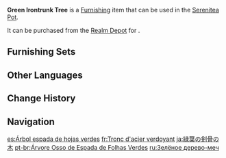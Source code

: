 {{Furnishing Infobox
|id             = 372316
|image          = Item Green Irontrunk Tree.png
|category       = Landform
|subcategory    = Tree
|quality        = 3
|adeptal_energy = 20
|load           = 100
|reduced_load   = 100
|description    = Save for a few rare and precious tree types, the people of [[Liyue]] are accustomed to using broad-reaching collective terms for trees and aren't so fussy about the exact species of tree included. For example, trees with straight trunks are referred to by the more sophisticated-sounding term "Irontrunk."<br>The Green Irontrunk Tree is a ubiquitous sight in mountainous areas. Its timber is regularly used for building houses and merchant boats.
|source1        = [[Realm Depot]]
}}
'''Green Irontrunk Tree''' is a [[Furnishing]] item that can be used in the [[Serenitea Pot]].

It can be purchased from the [[Realm Depot]] for {{Item|Realm Currency|30|x=80}}.

==Furnishing Sets==
{{Craft Usage|type=Furnishing Set}}

==Other Languages==
{{Other Languages
|en      = Green Irontrunk Tree
|zhs     = 青叶剑骨树
|zhs_rm  = Qīng Yè Jiàn Gǔ Shù
|zht     = 青葉劍骨樹
|zht_rm  = Qīng Yè Jiàn Gǔ Shù
|zh_tl   = 
|ja      = 緑葉の剣骨の木
|ja_rm   = Ryokuyou no Kenkotsu no Ki{{Assumed}}
|ja_tl   = Greenleaf Swordframe Tree
|ko      = 청엽 검골나무
|ko_rm   = Cheongyeop Geomgolnamu
|ko_tl   = Greenleaf Swordframe Tree
|es      = Árbol espada de hojas verdes
|es_tl   = Sword Tree of Green Leaves
|fr      = Tronc d'acier verdoyant
|fr_tl   = Verdant Steel Trunk
|ru      = Зелёное дерево-меч
|ru_tl   = Green Tree-Sword
|th      = ไม้ยืนต้นสีเขียวชอุ่ม
|th_rm   = 
|th_tl   = 
|vi      = Cây Kiếm Cốt Lá Xanh
|vi_tl   = 
|de      = Grüner Schwertknochenbaum
|de_tl   = Green Swordbone Tree
|id      = Pohon Irontrunk Berdaun Hijau
|id_tl   = Green Leaf Irontrunk Tree
|pt      = Árvore Osso de Espada de Folhas Verdes
|pt_tl   = 
|tr      = Yeşil Demir Gövdeli Ağaç
|tr_tl   = 
|it      = Tronco d'acciaio verde
|it_tl   = 
}}

==Change History==
{{Change History|1.5}}

==Navigation==
{{Furnishing Navbox|exterior}}

[[es:Árbol espada de hojas verdes]]
[[fr:Tronc d'acier verdoyant]]
[[ja:緑葉の剣骨の木]]
[[pt-br:Árvore Osso de Espada de Folhas Verdes]]
[[ru:Зелёное дерево-меч]]